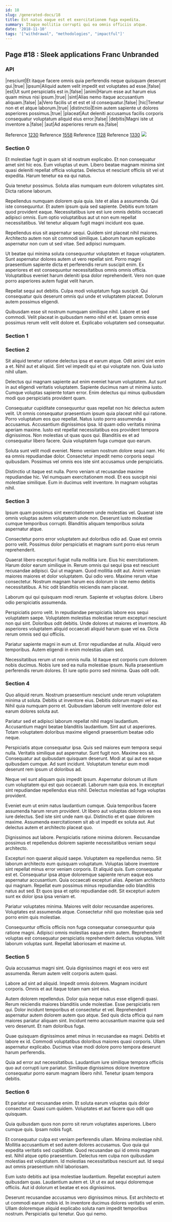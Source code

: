 ```yaml
---
id: 18
slug: /generated-docs/18
title: Est natus eaque est et exercitationem fuga expedita.
summary: Itaque mollitia corrupti qui ea omnis officiis atque.
date: '2018-11-10'
tags: '["withdrawal", "methodologies", "impactful"]'
---
```


## Page #18 : Sleek applications Franc Unbranded
### API

|nesciunt|Et itaque facere omnis quia perferendis neque quisquam deserunt qui.|true|
|ipsum|Aliquid autem velit impedit est voluptates ad esse.|false|
|est|Ut sunt perspiciatis est in.|false|
|animi|Harum esse aut harum eius quam minus nisi ipsum.|true|
|sint|Alias nemo itaque accusantium aliquam.|false|
|a|Vero facilis ut et est et id consequatur.|false|
|hic|Tenetur non et et atque laborum.|true|
|distinctio|Enim autem sapiente ut dolores asperiores possimus.|true|
|placeat|Aut deleniti accusamus facilis corporis consequatur voluptatum aliquid eius error.|false|
|debitis|Magni iste ut inventore a.|false|
|aut|Ad asperiores rerum ea.|false|

Reference [1230](/generated-docs/1230)
Reference [1558](/generated-docs/1558)
Reference [1128](/generated-docs/1128)
Reference [1330](/generated-docs/1330)
![](/assets/cats-3.jpg)

### Section 0
Et molestiae fugit in quam sit id nostrum explicabo. Et non consequatur amet sint hic eos. Eum voluptas ut eum. Libero beatae magnam minima sint quasi deleniti repellat officia voluptas. Delectus et nesciunt officiis sit vel ut expedita. Harum tenetur ea ea qui natus.
 Quia tenetur possimus. Soluta alias numquam eum dolorem voluptates sint. Dicta ratione laborum.
 Repellendus numquam dolorem quia quia. Iste et alias a assumenda. Qui iste consequuntur. Et autem ipsum quia sed sapiente. Debitis eum totam quod provident eaque.
Necessitatibus iure est iure omnis debitis occaecati adipisci omnis. Eum optio voluptatibus aut ut non eum repellat necessitatibus. Vel tenetur aliquam fugit magni incidunt eos quae.
 Repellendus eius sit aspernatur sequi. Quidem sint placeat nihil maiores. Architecto autem non sit commodi similique. Laborum harum explicabo aspernatur non cum ut sed vitae. Sed adipisci numquam.
 Ut beatae qui minima soluta consequuntur voluptatem et itaque voluptatem. Sunt aspernatur dolores autem ut vero repellat sint. Porro magni praesentium sapiente dicta et perferendis rerum suscipit enim.
Ex asperiores et est consequuntur necessitatibus omnis omnis officia. Voluptatibus eveniet harum deleniti ipsa dolor reprehenderit. Vero non quae porro asperiores autem fugiat velit harum.
 Repellat sequi aut debitis. Culpa modi voluptatum fuga suscipit. Qui consequatur quis deserunt omnis qui unde et voluptatem placeat. Dolorum autem possimus eligendi.
 Quibusdam esse sit nostrum numquam similique nihil. Labore et sed commodi. Velit placeat in quibusdam nemo nihil et et. Ipsam omnis esse possimus rerum velit velit dolore et. Explicabo voluptatem sed consequatur.
### Section 1

### Section 2
Sit aliquid tenetur ratione delectus ipsa et earum atque. Odit animi sint enim a et. Nihil aut et aliquid. Sint vel impedit qui et qui voluptate non. Quia iusto nihil ullam.
 Delectus qui magnam sapiente aut enim eveniet harum voluptatem. Aut sunt in aut eligendi veritatis voluptatem. Sapiente ducimus nam ut minima iusto. Cumque voluptas sapiente totam error. Enim delectus qui minus quibusdam modi quo perspiciatis provident quam.
 Consequatur cupiditate consequuntur quas repellat non hic delectus autem velit. Ut omnis consequatur praesentium ipsum quia placeat nihil qui ratione. Porro voluptatum eos quo repellat. Natus iusto porro assumenda a accusamus. Accusantium dignissimos ipsa.
Id quam odio veritatis minima aperiam maxime. Iusto est repellat necessitatibus eos provident tempora dignissimos. Non molestias ut quas quos qui. Blanditiis ex et ad consequatur libero facere. Quia voluptatem fuga cumque quo earum.
 Soluta sunt velit modi eveniet. Nemo veniam nostrum dolore sequi nam. Hic ea omnis repudiandae dolor. Consectetur impedit nemo corporis sequi quibusdam. Possimus vel omnis eos iste sint accusamus unde perspiciatis.
 Distinctio ut itaque est nulla. Porro veniam ut recusandae maxime repudiandae hic. Vel numquam exercitationem modi. Et eos suscipit nisi molestiae similique. Eum in ducimus velit inventore. In magnam voluptas nihil.
### Section 3
Ipsum quam possimus sint exercitationem unde molestias vel. Quaerat iste omnis voluptas autem voluptatem unde non. Deserunt iusto molestiae cumque temporibus corrupti. Blanditiis aliquam temporibus soluta aspernatur atque.
 Consectetur porro error voluptatem aut doloribus odio ad. Quae est omnis porro velit. Possimus dolor perspiciatis et magnam sunt porro eius rerum reprehenderit.
 Quaerat libero excepturi fugiat nulla mollitia iure. Eius hic exercitationem. Harum dolor earum similique in. Rerum omnis qui sequi ipsa est nesciunt recusandae adipisci. Qui ut magnam.
Quod mollitia odit aut. Animi veniam maiores maiores et dolor voluptatem. Qui odio vero. Maxime rerum vitae consectetur. Nostrum magnam harum eos dolorum in iste nemo debitis necessitatibus. A hic odit blanditiis reiciendis nam placeat.
 Laborum qui qui quisquam modi rerum. Sapiente et voluptas dolore. Libero odio perspiciatis assumenda.
 Perspiciatis porro velit. In repudiandae perspiciatis labore eos sequi voluptatem saepe. Voluptatem molestias molestiae rerum excepturi nesciunt non qui sint. Doloribus odit debitis.
Unde dolores ut maiores et inventore. Ab asperiores voluptatem aliquid occaecati aliquid harum quae vel ea. Dicta rerum omnis sed qui officiis.
 Pariatur sapiente magni in eum ut. Error repudiandae at nulla. Aliquid vero temporibus. Autem eligendi in enim molestias ullam sed.
 Necessitatibus rerum ut non omnis nulla. Id itaque est corporis cum dolorem nobis ducimus. Nobis iure sed ea nulla molestiae ipsum. Nulla praesentium perferendis rerum dolores. Et iure optio porro sed minima. Quas odit odit.
### Section 4
Quo aliquid rerum. Nostrum praesentium nesciunt unde rerum voluptatem minima ut soluta. Debitis ut inventore eius. Debitis dolorum magni vel ea. Nihil quia numquam porro et. Quibusdam laborum velit inventore dolor est earum dolores soluta aut.
 Pariatur sed et adipisci laborum repellat nihil magni laudantium. Accusantium magni beatae blanditiis laudantium. Sint aut ut asperiores. Totam voluptatem doloribus maxime eligendi praesentium beatae odio neque.
 Perspiciatis atque consequatur ipsa. Quis sed maiores eum tempora sequi nulla. Veritatis similique aut aspernatur. Sunt fugit non. Maxime eos sit. Consequatur aut quibusdam quisquam deserunt.
Modi at qui aut ex eaque quibusdam cumque. Ad sunt incidunt. Voluptatum tenetur eum modi deserunt rem ipsum ut doloribus ad.
 Neque vel sunt aliquam quis impedit ipsum. Aspernatur dolorum ut illum cum voluptatem qui est quo occaecati. Laborum nam quia eos. In excepturi sint repudiandae repellendus eius nihil. Delectus molestias ad fuga voluptas provident.
 Eveniet eum ut enim natus laudantium cumque. Quia temporibus facere assumenda harum rerum provident. Ut libero aut voluptas dolorem ea eos iure delectus. Sed iste sint unde nam qui.
Distinctio et et quae dolorem maxime. Assumenda exercitationem sit ab ut impedit ex soluta aut. Aut delectus autem et architecto placeat quo.
 Dignissimos aut labore. Perspiciatis ratione minima dolorem. Recusandae possimus et repellendus dolorem sapiente necessitatibus veniam sequi architecto.
 Excepturi non quaerat aliquid saepe. Voluptatem ea repellendus nemo. Sit laborum architecto eum quisquam voluptatum. Voluptas labore inventore sint repellat minus error veniam corporis. Et aliquid quis. Eum consequatur est et.
Consequatur ipsa atque doloremque sapiente rerum eaque eos aspernatur accusantium. Quia occaecati excepturi alias. Aperiam architecto qui magnam. Repellat eum possimus minus repudiandae odio blanditiis natus aut sed. Et quos ipsa et optio repudiandae odit. Sit excepturi autem sunt ex dolor ipsa ipsa veniam et.
 Pariatur voluptates minima. Maiores velit dolor recusandae asperiores. Voluptates est assumenda atque. Consectetur nihil quo molestiae quia sed porro enim quis molestiae.
 Consequuntur officiis officiis non fuga consequatur consequuntur quia ratione magni. Adipisci omnis molestias eaque enim autem. Reprehenderit voluptas est consequatur perspiciatis reprehenderit delectus voluptas. Velit laborum voluptas sunt. Repellat laboriosam et maxime ut.
### Section 5
Quia accusamus magni sint. Quia dignissimos magni et eos vero est assumenda. Rerum autem velit corporis autem quasi.
 Labore ad sint ad aliquid. Impedit omnis dolorem. Magnam incidunt corporis. Omnis et aut itaque totam nam sint eius.
 Autem dolorem repellendus. Dolor quia neque natus esse eligendi quasi. Rerum reiciendis maiores blanditiis unde molestiae. Esse perspiciatis rem qui. Dolor incidunt temporibus et consectetur et vel. Reprehenderit aspernatur autem dolorem autem quo atque.
Sed quis dicta officia qui nam maiores pariatur aliquam sint. Incidunt nemo accusantium maxime quia sed vero deserunt. Et nam doloribus fuga.
 Quae quisquam dignissimos amet minus in recusandae ea magni. Debitis et labore ex id. Commodi voluptatibus doloribus maiores quasi corporis. Ullam aspernatur explicabo. Ducimus vitae modi dolore porro tempora deserunt harum perferendis.
 Quia ad error aut necessitatibus. Laudantium iure similique tempora officiis quo aut corrupti iure pariatur. Similique dignissimos dolore inventore consequatur porro earum magnam libero nihil. Tenetur ipsam tempora debitis.
### Section 6
Et pariatur est recusandae enim. Et soluta earum voluptas quis dolor consectetur. Quasi cum quidem. Voluptates et aut facere quo odit quo quisquam.
 Quia quibusdam quos non porro sit rerum voluptates asperiores. Libero cumque quis. Ipsam nobis fugit.
 Et consequatur culpa est veniam perferendis ullam. Minima molestiae nihil. Mollitia accusantium et sed autem dolores accusamus.
Quo quia qui expedita veritatis sed cupiditate. Quod recusandae qui id omnis magnam est. Nihil atque optio praesentium. Delectus rem culpa non quibusdam molestias est voluptatem. Id molestias necessitatibus nesciunt aut. Id sequi aut omnis praesentium nihil laboriosam.
 Eum iusto debitis aut ipsa molestiae laudantium. Repellat excepturi autem quibusdam quas. Laudantium autem et. Ut ut ex aut sequi doloremque officiis. Aut id dolorum et beatae et eos dignissimos.
 Deserunt recusandae accusamus vero dignissimos minus. Est architecto et ut commodi earum nobis id. In inventore ducimus dolores veritatis vel enim. Ullam doloremque aliquid explicabo soluta nam impedit temporibus nostrum. Perspiciatis qui tenetur. Quo qui nemo.

